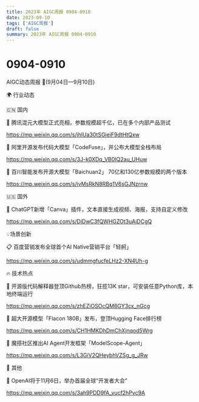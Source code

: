 ```yaml
---
title: 2023年 AIGC周报 0904-0910
date: 2023-09-10
tags: ['AIGC周报']
draft: false
summary: 2023年 AIGC周报 0904-0910
---
```

# 0904-0910



AIGC动态周报 🚀(9月04日—9月10日)

🌍 行业动态

🇨🇳 国内

📰 腾讯混元大模型正式亮相，参数规模超千亿，已在多个内部产品测试

https://mp.weixin.qq.com/s/jhlUa30tSGieiF9dtHtQxw

📰 阿里开源发布代码大模型「CodeFuse」，并公布大模型全栈布局

https://mp.weixin.qq.com/s/3J-k0XDq_VB0IQ2au_UHuw

📰 百川智能发布开源大模型「Baichuan2」 70亿和130亿参数规模的两个版本

https://mp.weixin.qq.com/s/ivMsRkN8RBq1V6sGJNzrnw

🇺🇸 国外

📰 ChatGPT新增「Canva」插件，文本直接生成视频、海报，支持自定义修改

https://mp.weixin.qq.com/s/DiDwC3fQWHGZOt3uAjDCgQ

💡场景创新

📋 百度营销发布全球首个AI Native营销平台「轻舸」

https://mp.weixin.qq.com/s/udmmgfucfeLHz2-XN4Uh-g

🔥 技术热点

📝 开源版代码解释器登顶Github热榜，狂揽13K star，可安装任意Python库，本地终端运行

https://mp.weixin.qq.com/s/zhEZiOSOcQM6GY3cx_nGcg

📝 超大开源模型「Flacon 180B」发布，登顶Hugging Face排行榜

https://mp.weixin.qq.com/s/CH1HMKDhDmChXjnqod5Wrg

📝 魔搭社区推出AI Agent开发框架「ModelScope-Agent」

https://mp.weixin.qq.com/s/L3GiV2QHeybhVZSg_g_JRw

🎉 其他

🚀 OpenAI将于11月6日，举办首届全球“开发者大会”

https://mp.weixin.qq.com/s/3ah9PDD9fA_vucf2hPvc9A